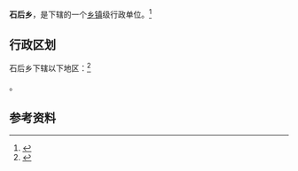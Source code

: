 {{中国乡级行政区|35/09/02/202/000}}

'''石后乡'''，是{{PRC admin/fullname|35/09/02/202/000|3}}下辖的一个[[乡镇|乡镇]]级行政单位。<ref>{{PRC admin/ref sgc|{{PRC admin/parent|35/09/02/202/000}}}}</ref>

== 行政区划 ==

石后乡下辖以下地区：<ref>{{PRC admin/ref sgc|35/09/02/202/000}}</ref>

{{PRC admin/children|35/09/02/202/000}}。

== 参考资料 ==

{{reflist}}

{{行政区划小作品}}
{{PRC admin/navcat|35/09/02/202/000}}